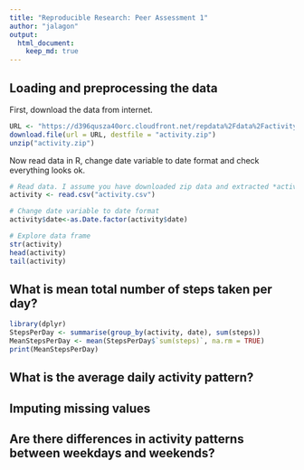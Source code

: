 ```yaml
---
title: "Reproducible Research: Peer Assessment 1"
author: "jalagon"
output: 
  html_document:
    keep_md: true
---
```



## Loading and preprocessing the data

First, download the data from internet.

```r
URL <- "https://d396qusza40orc.cloudfront.net/repdata%2Fdata%2Factivity.zip"
download.file(url = URL, destfile = "activity.zip")
unzip("activity.zip")
```

Now read data in R, change date variable to date format and check everything looks ok.

```r
# Read data. I assume you have downloaded zip data and extracted *activity.csv*  to working directory.
activity <- read.csv("activity.csv")

# Change date variable to date format
activity$date<-as.Date.factor(activity$date)

# Explore data frame
str(activity)
head(activity)
tail(activity)

```



## What is mean total number of steps taken per day?
```r
library(dplyr)
StepsPerDay <- summarise(group_by(activity, date), sum(steps))
MeanStepsPerDay <- mean(StepsPerDay$`sum(steps)`, na.rm = TRUE)
print(MeanStepsPerDay)
```



## What is the average daily activity pattern?



## Imputing missing values



## Are there differences in activity patterns between weekdays and weekends?
